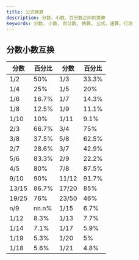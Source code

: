 ```yaml
---
title: 公式换算
description: 分数、小数、百分数之间的换算
keywords: 分数, 小数, 百分数, 换算, 公式，速算，行测
---
```




## 分数小数互换

| 分数   | 百分比  | 分数   | 百分比   |
|--------|---------|--------|----------|
| 1/2    | 50%     | 1/3    | 33.3%    |
| 1/4    | 25%     | 1/5    | 20%      |
| 1/6    | 16.7%   | 1/7    | 14.3%    |
| 1/8    | 12.5%   | 1/9    | 11.1%    |
| 1/10   | 10%     | 1/11   | 9.1%     |
| 2/3    | 66.7%   | 3/4    | 75%      |
| 3/8    | 37.5%   | 5/8    | 62.5%    |
| 2/7    | 28.6%   | 3/7    | 42.9%    |
| 5/6    | 83.3%   | 2/9    | 22.2%    |
| 4/5    | 80%     | 7/8    | 87.5%    |
| 9/10   | 90%     | 11/12  | 91.7%    |
| 13/15  | 86.7%   | 17/20  | 85%      |
| 19/25  | 76%     | 23/50  | 46%      |
| n/9    | nn.n%   | 1/15   | 6.7%     |
| 1/12   | 8.3%    | 1/13   | 7.7%     |
| 1/14   | 7.1%    | 1/17   | 5.9%     |
| 1/19   | 5.3%    | 1/20   | 5%       |
| 1/18   | 5.6%    | 1/21   | 4.8%     |